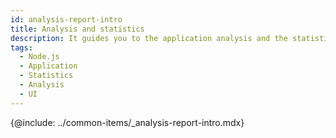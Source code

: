 ```yaml
---
id: analysis-report-intro
title: Analysis and statistics
description: It guides you to the application analysis and the statistics menu.
tags:
  - Node.js
  - Application
  - Statistics
  - Analysis
  - UI
---
```


<!-- 분석과 통계 / 애플리케이션 분석하기 -->

<!-- 분석 개요 필요 / 검토하기?-->

{@include: ../common-items/_analysis-report-intro.mdx}
